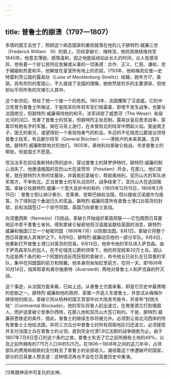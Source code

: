 ```yaml
---
---
---
```

title: 普鲁士的崩溃（1797—1807）
---




多情的国王去世了，照顾这个病态国家的重担就落在他的儿子腓特烈·威廉三世（Frederick William　Ⅲ）的肩上，历经拿破仑、梅特涅，他将其继续维持至1840年。他意志薄弱，感情温和，因之他能延续如此长久的时间，众人皆感讶异。他有着一个好公民所应发展或从事的一切美德：合作、正义、仁慈、谦和，忠于婚姻和热爱和平。他解放在皇室所有地上的农奴。1793年，他和梅克伦堡—史特雷利茨公国的露易丝（Luise of Mecklenburg-Strelitz）结婚，她年方17，美丽，具有热烈的爱国心，不久就成了全国的偶像。她依然是欢乐的主要源泉，但他却似乎将所有的灾难引入其中。

这个新世纪，带给了他一个接一个的危机。1803年，法国攫取了汉诺威，它的中立性曾为普鲁士所保证，于是陆军的年轻军官们喧嚣着，即使不发生战争，也要与法国绝交，但腓特烈·威廉保持他的和平。法军闭锁了威悉河（The Weser）和易北河的河口，伤害了普鲁士的贸易，但腓特烈主张忍耐。露易丝皇后恳求战争，穿着印有她名字的军服，骑在马背上游行，在未曾败北的陆军中燃起火焰。斐迪南王子，国王的表兄，渴望得到一个表现他勇气的机会。年迈的不伦瑞克公爵提议领导普鲁士陆军，布吕歇尔将军（General Blücher）——滑铁卢的未来英雄，支持他。腓特烈·威廉默默地对抗他们。1805年，奥地利向拿破仑挑战，寻求普鲁士的帮助，但是国王不愿意。

但当法军在前往奥斯特利茨的途中，穿过普鲁士的拜罗伊特时，腓特烈·威廉的耐心消失了。他邀请俄国的亚历山大在波茨坦（Potsdam）开会，在那儿，他们宣誓，就在腓特烈大帝的坟墓处，并肩抵抗拿破仑，帮助奥地利。亚历山大的军队进军南方，不幸败北。正当普鲁士的军队动员时，战争结束了。亚历山大在逃回俄国。拿破仑给腓特烈·威廉一个宽大且折中的和约（1805年12月15日，1806年2月15日）：普鲁士割让纳沙泰尔、克莱弗、安斯巴赫给法国，但以接收汉诺威作为报答。为了得到这个垂涎已久的奖品，腓特烈·威廉同意所有普鲁士港口对英货的封锁，且和法国签订一个攻守同盟。英国乃向普鲁士宣战。

向涅墨西斯（Nemesis）[1]挑战，拿破仑开始组织莱茵邦联——它包围西日耳曼地区中若干普鲁士省份。得到拿破仑秘密地将汉诺威呈献给英国的消息，腓特烈·威廉和俄国订立一个秘密同盟（1806年7月）以防御法国。8月1日，拿破仑将整个西日耳曼纳入其保护之下。8月9日，腓特烈·威廉动员他的一部分军队。9月4日，他重新打开普鲁士港口对英货的贸易。9月13日，他命令他的军队进入萨克森。由于萨克森军队的加入，在不伦瑞克公爵的领导下，他的将官统率20万士兵。因认为这是两个条约和一个同盟的违反而狂怒的拿破仑，命令他业已驻扎在日耳曼的军队，集中在同盟国的前方和侧翼。他本身则匆匆赶至前方，在同一天，即1806年10月14日，指挥耶拿和奥尔施泰特（Auerstedt）两地对普鲁士人和萨克森的歼灭战。

这个事迹，从法国方面来看，已如上述。从普鲁士方面来看，即是它历史中最黑暗的悲剧之一。腓特烈·威廉和他的政府、家属一齐逃入东普鲁士，并尝试从梅梅尔继续他的统治。拿破仑则从柏林的国王宫室中对大陆发号施令，并宣布“封锁大陆”（Continental Blockade）。他的军队将普人赶出波兰，在弗里德兰打败俄国人，而护送拿破仑至泰尔西特，在那儿他和亚历山大签订和约。于是，腓特烈·威廉获悉铁定的条件，借此，普鲁士的继续生存将被允许。必须割让易北河西岸的所有普鲁士土地给法国，并将三次瓜分中普鲁士的所有窃取地区归还波兰。必须接受并支付法国士兵在普鲁士的占领，直到完全付清1.6亿法郎的战争赔款为止。由于1807年7月9日签订的这个条约之故，普鲁士失去了它之前所拥有土地的49%，以及之前所拥有的775万人口中的525万。在1806—1808年之间的这几年中，占领部队的费用和赔款的支付耗去了普鲁士的全部收入。凝视着这个惨遭破坏的国家，部分的日耳曼人预言道：这种情况再也不会在日耳曼历史中重演。



* * *



[1]希腊神话中司复仇的女神。